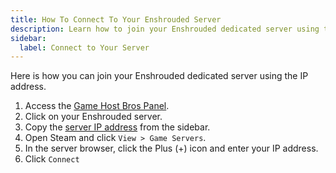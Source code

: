 ```yaml
---
title: How To Connect To Your Enshrouded Server
description: Learn how to join your Enshrouded dedicated server using the IP address.
sidebar:
  label: Connect to Your Server
---
```


Here is how you can join your Enshrouded dedicated server using the IP address.

1. Access the [Game Host Bros Panel](https://panel.gamehostbros.com/).
2. Click on your Enshrouded server.
3. Copy the [server IP address](https://www.youtube.com/watch?v=Ap7DtDF-wYg) from the sidebar.
4. Open Steam and click `View > Game Servers`.
5. In the server browser, click the Plus (+) icon and enter your IP address.
6. Click `Connect`